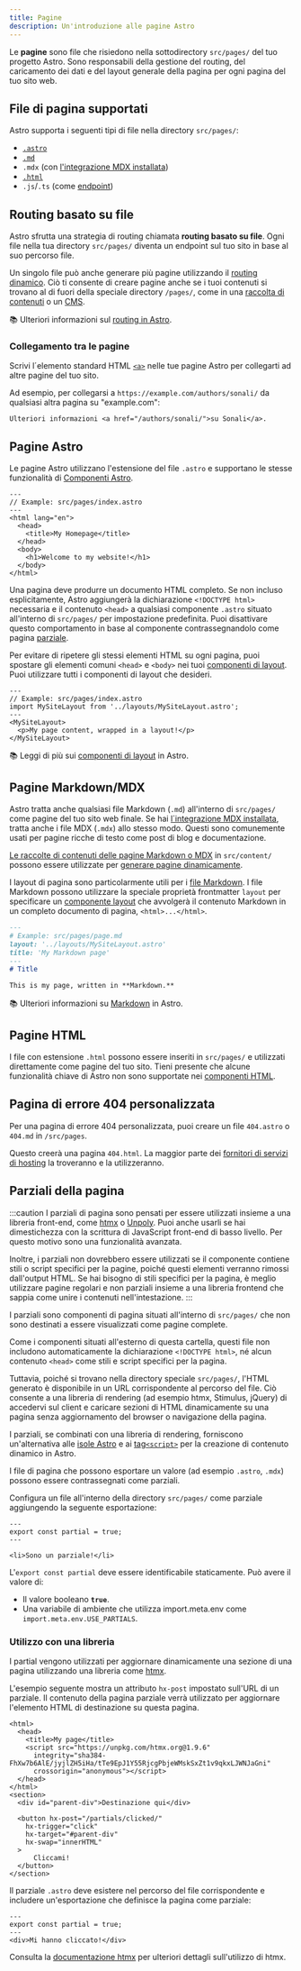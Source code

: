 ```yaml
---
title: Pagine
description: Un'introduzione alle pagine Astro
---
```



Le **pagine** sono file che risiedono nella sottodirectory `src/pages/` del tuo progetto Astro. Sono responsabili della gestione del routing, del caricamento dei dati e del layout generale della pagina per ogni pagina del tuo sito web.

## File di pagina supportati

Astro supporta i seguenti tipi di file nella directory `src/pages/`:
- [`.astro`](#pagine-astro)
- [`.md`](#pagine-markdownmdx)
- `.mdx` (con [l'integrazione MDX installata](/it/guides/integrations-guide/mdx/#installation))
- [`.html`](#pagine-html)
- `.js`/`.ts` (come [endpoint](/it/core-concepts/endpoints/))

## Routing basato su file

Astro sfrutta una strategia di routing chiamata **routing basato su file**. Ogni file nella tua directory `src/pages/` diventa un endpoint sul tuo sito in base al suo percorso file.

Un singolo file può anche generare più pagine utilizzando il [routing dinamico](/it/core-concepts/routing/#percorsi-dinamici). Ciò ti consente di creare pagine anche se i tuoi contenuti si trovano al di fuori della speciale directory `/pages/`, come in una [raccolta di contenuti](/it/guides/content-collections/) o un [CMS](/it/guides/cms/).

📚 Ulteriori informazioni sul [routing in Astro](/it/core-concepts/routing/).

### Collegamento tra le pagine

Scrivi l´elemento standard HTML [`<a>`](https://developer.mozilla.org/en-US/docs/Web/HTML/Element/a) nelle tue pagine Astro per collegarti ad altre pagine del tuo sito.

Ad esempio, per collegarsi a `https://example.com/authors/sonali/` da qualsiasi altra pagina su "example.com":

```astro title="src/pages/index.astro"
Ulteriori informazioni <a href="/authors/sonali/">su Sonali</a>.
```

## Pagine Astro

Le pagine Astro utilizzano l'estensione del file `.astro` e supportano le stesse funzionalità di [Componenti Astro](/it/core-concepts/astro-components/).

```astro
---
// Example: src/pages/index.astro
---
<html lang="en">
  <head>
    <title>My Homepage</title>
  </head>
  <body>
    <h1>Welcome to my website!</h1>
  </body>
</html>
```

Una pagina deve produrre un documento HTML completo. Se non incluso esplicitamente, Astro aggiungerà la dichiarazione `<!DOCTYPE html>` necessaria e il contenuto `<head>` a qualsiasi componente `.astro` situato all'interno di `src/pages/` per impostazione predefinita. Puoi disattivare questo comportamento in base al componente contrassegnandolo come pagina [parziale](#parziali-della-pagina).

Per evitare di ripetere gli stessi elementi HTML su ogni pagina, puoi spostare gli elementi comuni `<head>` e `<body>` nei tuoi [componenti di layout](/it/core-concepts/layouts/). Puoi utilizzare tutti i componenti di layout che desideri.

```astro {3} /</?MySiteLayout>/
---
// Example: src/pages/index.astro
import MySiteLayout from '../layouts/MySiteLayout.astro';
---
<MySiteLayout>
  <p>My page content, wrapped in a layout!</p>
</MySiteLayout>
```

📚 Leggi di più sui [componenti di layout](/it/core-concepts/layouts/) in Astro.

## Pagine Markdown/MDX

Astro tratta anche qualsiasi file Markdown (`.md`) all'interno di `src/pages/` come pagine del tuo sito web finale. Se hai [l´integrazione MDX installata](/it/guides/integrations-guide/mdx/#installation), tratta anche i file MDX (`.mdx`) allo stesso modo. Questi sono comunemente usati per pagine ricche di testo come post di blog e documentazione.

[Le raccolte di contenuti delle pagine Markdown o MDX](/it/guides/content-collections/) in `src/content/` possono essere utilizzate per [generare pagine dinamicamente](/it/core-concepts/routing/#percorsi-dinamici).

I layout di pagina sono particolarmente utili per i [file Markdown](#pagine-markdownmdx). I file Markdown possono utilizzare la speciale proprietà frontmatter `layout` per specificare un [componente layout](/it/core-concepts/layouts/) che avvolgerà il contenuto Markdown in un completo documento di pagina, `<html>...</html>`.

```md {3}
---
# Example: src/pages/page.md
layout: '../layouts/MySiteLayout.astro'
title: 'My Markdown page'
---
# Title

This is my page, written in **Markdown.**
```

📚 Ulteriori informazioni su [Markdown](/it/guides/markdown-content/) in Astro.

## Pagine HTML

I file con estensione `.html` possono essere inseriti in `src/pages/` e utilizzati direttamente come pagine del tuo sito. Tieni presente che alcune funzionalità chiave di Astro non sono supportate nei [componenti HTML](/it/core-concepts/astro-components/#componenti-html).

## Pagina di errore 404 personalizzata

Per una pagina di errore 404 personalizzata, puoi creare un file `404.astro` o `404.md` in `/src/pages`.

Questo creerà una pagina `404.html`. La maggior parte dei [fornitori di servizi di hosting](/it/guides/deploy/) la troveranno e la utilizzeranno.

## Parziali della pagina

<Since v="3.4.0" />

:::caution
I parziali di pagina sono pensati per essere utilizzati insieme a una libreria front-end, come [htmx](https://htmx.org/) o [Unpoly](https://unpoly.com/). Puoi anche usarli se hai dimestichezza con la scrittura di JavaScript front-end di basso livello. Per questo motivo sono una funzionalità avanzata.

Inoltre, i parziali non dovrebbero essere utilizzati se il componente contiene stili o script specifici per la pagine, poiché questi elementi verranno rimossi dall'output HTML. Se hai bisogno di stili specifici per la pagina, è meglio utilizzare pagine regolari e non parziali insieme a una libreria frontend che sappia come unire i contenuti nell'intestazione.
:::

I parziali sono componenti di pagina situati all'interno di `src/pages/` che non sono destinati a essere visualizzati come pagine complete.

Come i componenti situati all'esterno di questa cartella, questi file non includono automaticamente la dichiarazione `<!DOCTYPE html>`, né alcun contenuto `<head>` come stili e script specifici per la pagina.

Tuttavia, poiché si trovano nella directory speciale `src/pages/`, l'HTML generato è disponibile in un URL corrispondente al percorso del file. Ciò consente a una libreria di rendering (ad esempio htmx, Stimulus, jQuery) di accedervi sul client e caricare sezioni di HTML dinamicamente su una pagina senza aggiornamento del browser o navigazione della pagina.

I parziali, se combinati con una libreria di rendering, forniscono un'alternativa alle [isole Astro](/it/concepts/islands/) e ai [tag`<script>`](/it/guides/client-side-scripts/) per la creazione di contenuto dinamico in Astro.

I file di pagina che possono esportare un valore (ad esempio `.astro`, `.mdx`) possono essere contrassegnati come parziali.

Configura un file all'interno della directory `src/pages/` come parziale aggiungendo la seguente esportazione:

```astro title="src/pages/partial.astro" ins={2}
---
export const partial = true;
---

<li>Sono un parziale!</li>
```

L'`export const partial` deve essere identificabile staticamente. Può avere il valore di:

- Il valore booleano __`true`__.
- Una variabile di ambiente che utilizza import.meta.env come `import.meta.env.USE_PARTIALS`.

### Utilizzo con una libreria

  I partial vengono utilizzati per aggiornare dinamicamente una sezione di una pagina utilizzando una libreria come [htmx](https://htmx.org/).

  L'esempio seguente mostra un attributo `hx-post` impostato sull'URL di un parziale. Il contenuto della pagina parziale verrà utilizzato per aggiornare l'elemento HTML di destinazione su questa pagina.

```astro title="src/pages/index.astro" 'hx-post="/partials/clicked/"'
<html>
  <head>
    <title>My page</title>
    <script src="https://unpkg.com/htmx.org@1.9.6"
      integrity="sha384-FhXw7b6AlE/jyjlZH5iHa/tTe9EpJ1Y55RjcgPbjeWMskSxZt1v9qkxLJWNJaGni"
      crossorigin="anonymous"></script>
  </head>
</html>
<section>
  <div id="parent-div">Destinazione qui</div>

  <button hx-post="/partials/clicked/"
    hx-trigger="click"
    hx-target="#parent-div"
    hx-swap="innerHTML"
  >
      Cliccami!
  </button>
</section>
```

Il parziale `.astro` deve esistere nel percorso del file corrispondente e includere un'esportazione che definisce la pagina come parziale:

```astro title="src/pages/partials/clicked.astro" {2}
---
export const partial = true;
---
<div>Mi hanno cliccato!</div>
```

Consulta la [documentazione htmx](https://htmx.org/docs/) per ulteriori dettagli sull'utilizzo di htmx.
